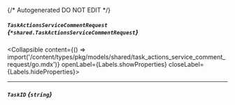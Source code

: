 {/* Autogenerated DO NOT EDIT  */}

##### `TaskActionsServiceCommentRequest` *{`*shared.TaskActionsServiceCommentRequest`}*
<Collapsible content={() => import('/content/types/pkg/models/shared/task_actions_service_comment_request/go.mdx')} openLabel={Labels.showProperties} closeLabel={Labels.hideProperties}>
</Collapsible>

---
##### `TaskID` *{`string`}*


